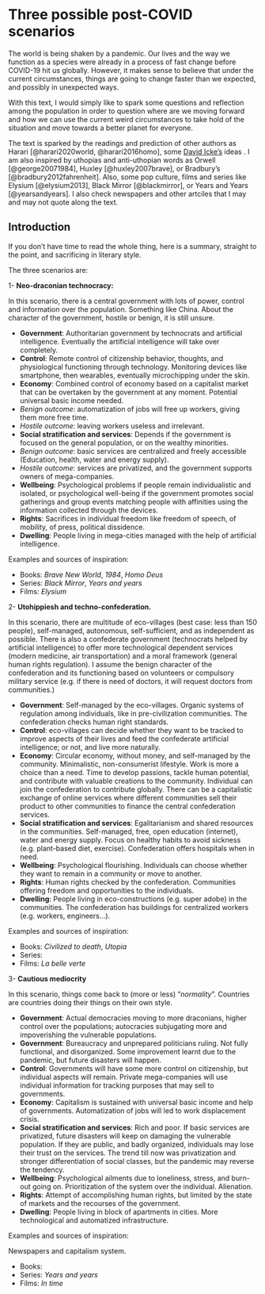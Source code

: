 # Three possible post-COVID scenarios

The world is being shaken by a pandemic. Our lives and the way we function as a species were already in a process of fast change before COVID-19 hit us globally. However, it makes sense to believe that under the current circumstances, things are going to change faster than we expected, and possibly in unexpected ways. 

With this text, I would simply like to spark some questions and reflection among the population in order to question where are we moving forward and how we can use the current weird circumstances to take hold of the situation and move towards a better planet for everyone. 

The text is sparked by the readings and prediction of other authors as Harari [@harari2020world, @harari2016homo], some [David Icke’s](https://en.wikipedia.org/wiki/David_Icke) ideas . I am also inspired by uthopias and anti-uthopian words as Orwell [@george20071984], Huxley [@huxley2007brave], or Bradbury’s [@bradbury2012fahrenheit]. Also, some pop culture, films and series like Elysium [@elysium2013], Black Mirror [@blackmirror], or Years and Years [@yearsandyears]. I also check newspapers and other artciles that I may and may not quote along the text.


## Introduction

If you don’t have time to read the whole thing, here is a summary, straight to the point, and sacrificing in literary style. 

The three scenarios are: 

1-	**Neo-draconian technocracy:**

In this scenario, there is a central government with lots of power, control and information over the population. Something like China. About the character of the government, hostile or benign, it is still unsure.  

-	**Government**: Authoritarian government by technocrats and artificial intelligence. Eventually the artificial intelligence will take over completely.
-	**Control**: Remote control of citizenship behavior, thoughts, and physiological functioning through technology. Monitoring devices like smartphone, then wearables, eventually microchipping under the skin.
-	**Economy**: Combined control of economy based on a capitalist market that can be overtaken by the government at any moment. Potential universal basic income needed. 
  -	*Benign outcome*: automatization of jobs will free up workers, giving them more free time. 
  - *Hostile outcome*: leaving workers useless and irrelevant. 
-	**Social stratification and services**: Depends if the government is focused on the general population, or on the wealthy minorities. 
  - *Benign outcome*: basic services are centralized and freely accessible (Education, health, water and energy supply). 
  - *Hostile outcome*: services are privatized, and the government supports owners of mega-companies. 
-	**Wellbeing**: Psychological problems if people remain individualistic and isolated, or psychological well-being if the government promotes social gatherings and group events matching people with affinities using the information collected through the devices. 
-	**Rights**: Sacrifices in individual freedom like freedom of speech, of mobility, of press, political dissidence. 
-	**Dwelling**: People living in mega-cities managed with the help of artificial intelligence.


Examples and sources of inspiration: 

-	Books:  *Brave New World*, *1984*, *Homo Deus*
-	Series: *Black Mirror*, *Years and years*
-	Films: *Elysium*

2-	**Utohippiesh and techno-confederation.** 

In this scenario, there are multitude of eco-villages (best case: less than 150 people), self-managed, autonomous, self-sufficient, and as independent as possible. There is also a confederate government (technocrats helped by artificial intelligence) to offer more technological dependent services (modern medicine, air transportation) and a moral framework (general human rights regulation). I assume the benign character of the confederation and its functioning based on volunteers or compulsory military service (e.g. if there is need of doctors, it will request doctors from communities.)

-	**Government**: Self-managed by the eco-villages. Organic systems of regulation among individuals, like in pre-civilization communities. The confederation checks human right standards.
-	**Control**: eco-villages can decide whether they want to be tracked to improve aspects of their lives and feed the confederate artificial intelligence; or not, and live more naturally. 
-	**Economy**: Circular economy, without money, and self-managed by the community. Minimalistic, non-consumerist lifestyle. Work is more a choice than a need. Time to develop passions, tackle human potential, and contribute with valuable creations to the community. Individual can join the confederation to contribute globally. There can be a capitalistic exchange of online services where different communities sell their product to other communities to finance the central confederation services. 
-	**Social stratification and services**: Egalitarianism and shared resources in the communities. Self-managed, free, open education (internet), water and energy supply. Focus on healthy habits to avoid sickness (e.g. plant-based diet, exercise). Confederation offers hospitals when in need. 
-	**Wellbeing**: Psychological flourishing. Individuals can choose whether they want to remain in a community or move to another. 
-	**Rights**: Human rights checked by the confederation. Communities offering freedom and opportunities to the individuals.
-	**Dwelling**: People living in eco-constructions (e.g. super adobe) in the communities. The confederation has buildings for centralized workers (e.g. workers, engineers…). 

Examples and sources of inspiration: 

-	Books:  *Civilized to death*, *Utopia*
-	Series: 
-	Films: *La belle verte*

3-	**Cautious mediocrity**

In this scenario, things come back to (more or less) “*normality*”. Countries are countries doing their things on their own style. 

-	**Government**: Actual democracies moving to more draconians, higher control over the populations; autocracies subjugating more and impoverishing the vulnerable populations. 
-	**Government**: Bureaucracy and unprepared politicians ruling. Not fully functional, and disorganized. Some improvement learnt due to the pandemic, but future disasters will happen. 
-	**Control**: Governments will have some more control on citizenship, but individual aspects will remain. Private mega-companies will use individual information for tracking purposes that may sell to governments. 
-	**Economy**: Capitalism is sustained with universal basic income and help of governments. Automatization of jobs will led to work displacement crisis. 
-	**Social stratification and services**: Rich and poor. If basic services are privatized, future disasters will keep on damaging the vulnerable population. If they are public, and badly organized, individuals may lose their trust on the services. The trend till now was privatization and stronger differentiation of social classes, but the pandemic may reverse the tendency.
-	**Wellbeing**: Psychological ailments due to loneliness, stress, and burn-out going on. Prioritization of the system over the individual. Alienation.  
-	**Rights**: Attempt of accomplishing human rights, but limited by the state of markets and the recourses of the government. 
-	**Dwelling**: People living in block of apartments in cities. More technological and automatized infrastructure.

Examples and sources of inspiration: 

Newspapers and capitalism system.

-	Books:  
-	Series: *Years and years*
-	Films: *In time*



